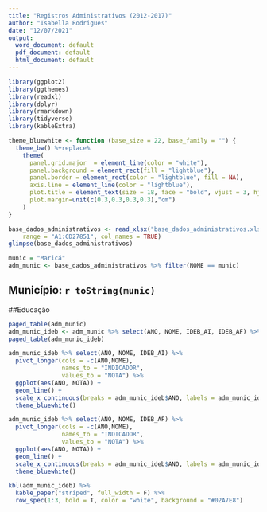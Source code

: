 ---
title: "Registros Administrativos (2012-2017)"
author: "Isabella Rodrigues"
date: "12/07/2021"
output:
  word_document: default
  pdf_document: default
  html_document: default
---

```{r setup, include=FALSE}
library(ggplot2)
library(ggthemes)
library(readxl)
library(dplyr)
library(rmarkdown)
library(tidyverse)
library(kableExtra)

```
```{r criar tema gráfico, message = FALSE, warning= FALSE, include = FALSE}
theme_bluewhite <- function (base_size = 22, base_family = "") {
  theme_bw() %+replace% 
    theme(
      panel.grid.major  = element_line(color = "white"),
      panel.background = element_rect(fill = "lightblue"),
      panel.border = element_rect(color = "lightblue", fill = NA),
      axis.line = element_line(color = "lightblue"),
      plot.title = element_text(size = 18, face = "bold", vjust = 3, hjust = 0.5),
      plot.margin=unit(c(0.3,0.3,0.3,0.3),"cm")
    )
}

```

```{r importar base de dados, echo = FALSE, warning= FALSE}
base_dados_administrativos <- read_xlsx("base_dados_administrativos.xlsx", 
    range = "A1:CD27851", col_names = TRUE)
glimpse(base_dados_administrativos)
```

```{r filtrar município, echo = FALSE, warning= FALSE}
munic = "Maricá"
adm_munic <- base_dados_administrativos %>% filter(NOME == munic)

```
## Município: `r toString(munic)`

##Educação
```{r dados de educação, echo = FALSE, warning = FALSE}
paged_table(adm_munic)
adm_munic_ideb <- adm_munic %>% select(ANO, NOME, IDEB_AI, IDEB_AF) %>% na.omit()
paged_table(adm_munic_ideb)

adm_munic_ideb %>% select(ANO, NOME, IDEB_AI) %>% 
  pivot_longer(cols = -c(ANO,NOME),
               names_to = "INDICADOR",
               values_to = "NOTA") %>% 
  ggplot(aes(ANO, NOTA)) +
  geom_line() +
  scale_x_continuous(breaks = adm_munic_ideb$ANO, labels = adm_munic_ideb$ANO) +
  theme_bluewhite()

adm_munic_ideb %>% select(ANO, NOME, IDEB_AF) %>% 
  pivot_longer(cols = -c(ANO,NOME),
               names_to = "INDICADOR",
               values_to = "NOTA") %>% 
  ggplot(aes(ANO, NOTA)) +
  geom_line() +
  scale_x_continuous(breaks = adm_munic_ideb$ANO, labels = adm_munic_ideb$ANO) +
  theme_bluewhite()

```

```{r tabela exemplos, echo = FALSE}
kbl(adm_munic_ideb) %>%
  kable_paper("striped", full_width = F) %>%
  row_spec(1:3, bold = T, color = "white", background = "#02A7E8")
```